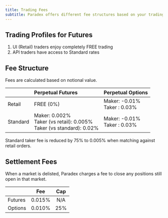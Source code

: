 ```yaml
---
title: Trading Fees
subtitle: Paradex offers different fee structures based on your trading profile and instrument type.
---
```


## Trading Profiles for Futures
1. UI (Retail) traders enjoy completely <Badge intent="success" minimal>FREE</Badge> trading
2. API traders have access to <Badge intent="note" minimal>Standard</Badge> rates

## Fee Structure

Fees are calculated based on notional value.

| | Perpetual Futures  | Perpetual Options |
|---|:---|:---|
| <Tooltip tip="UI Default"><Badge intent="success" outlined minimal>Retail</Badge></Tooltip> |  <Tooltip tip="Powered by RPI"><Badge intent="success" minimal>FREE (0%)</Badge></Tooltip>  | Maker: -0.01% <br /> Taker : 0.03% |
| <Tooltip tip="API Default"><Badge intent="note" outlined minimal>Standard</Badge></Tooltip> | Maker: 0.002% <br /> <Tooltip tip="Powered by FastFills">Taker (vs retail): 0.005% <Icon icon="fa-regular fa-bolt" /></Tooltip> <br /> Taker (vs standard): 0.02%   | Maker: -0.01% <br /> Taker : 0.03% |

<Tip title = "FastFills Taker Discount" icon="fa-regular fa-bolt">
Standard taker fee is reduced by 75% to 0.005% when matching against retail orders.
</Tip>

## Settlement Fees

When a market is delisted, Paradex charges a fee to close any positions still open in that market.

|         | Fee    | Cap |
|---------|:------:|:---:|
| Futures | 0.015% | N/A |
| Options | 0.010% | 25% |
